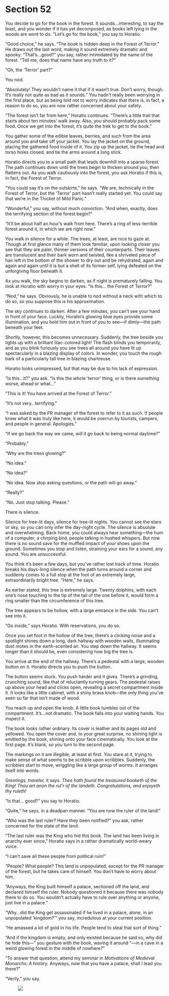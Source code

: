 # Section 52 {#sec-52}

You decide to go for the book in the forest. It sounds…interesting, to say the least, and you wonder if it has yet decomposed, as books left lying in the woods are wont to do. “Let’s go for the book,” you say to Horatio.

“Good choice,” he says. “The book is hidden deep in the Forest of Terror.” He draws out the last word, making it sound extremely dramatic and spooky. “That’s…good?” you say, rather intimidated by the name of the forest. “Tell me, does that name have any truth to it?” 

“Oh, the ‘Terror’ part?” 

You nod.

“Absolutely! They wouldn’t name it that if it wasn’t true. Don’t worry, though. It’s really not quite as bad as it sounds.” You hadn’t really been worrying in the first place, but as being told not to worry indicates that there is, in fact, a reason to do so, you are now rather concerned about your safety. 

“The forest isn’t far from here,” Horatio continues. “There’s a little trail that starts about ten minutes’ walk away. Also, you should probably pack some food. Once we get into the forest, it’s quite the trek to get to the book.” 

You gather some of the edible leaves, berries, and such from the area around you and take off your jacket. You lay the jacket on the ground, placing the gathered food inside of it. You zip up the jacket, tie the head and torso holes closed, and tie the arms around a long stick. 

Horatio directs you to a small path that leads downhill into a sparse forest. The path continues down until the trees begin to thicken around you, then flattens out. As you walk cautiously into the forest, you ask Horatio if this is, in fact, the Forest of Terror. 

“You could say it’s on the outskirts,” he says. “We are, technically in the Forest of Terror, but the ‘Terror’ part hasn’t really started yet. You could say that we’re in the Thicket of Mild Panic.” 

“Wonderful,” you say, without much conviction. “And when, exactly, does the terrifying section of the forest begin?” 

“It’ll be about half an hour’s walk from here. There’s a ring of less-terrible forest around it, in which we are right now.”

You walk in silence for a while. The trees, at least, are nice to gaze at. Though at first glance many of them look familiar, upon looking closer you see that they are paler, thinner versions of their counterparts. Their leaves are translucent and their bark worn and twisted, like a shriveled piece of hair left in the bottom of the shower to dry out and be rehydrated, again and again and again until it is but a shell of its former self, lying defeated on the unforgiving floor beneath it. 

As you walk, the sky begins to darken, as if night is prematurely falling. You look at Horatio with worry in your eyes. “Is this… the Forest of Terror?”

“Nod,” he says. Obviously, he is unable to nod without a neck with which to do so, so you suppose this is his approximation.

The sky continues to darken. After a few minutes, you can’t see your hand in front of your face. Luckily, Horatio’s glowing blue eyes provide some illumination, and you hold him out in front of you to see—if dimly—the path beneath your feet. 

Shortly, however, this becomes unnecessary. Suddenly, the tree beside you lights up with a brilliant lilac-colored light! The flash blinds you temporarily, and as you blink furiously you see trees all around you have lit up spectacularly in a blazing display of colors. In wonder, you touch the rough bark of a particularly tall tree in blazing chartreuse. 

Horatio looks unimpressed, but that may be due to his lack of expression. 

“Is this…it?” you ask. “Is this the whole ‘terror’ thing, or is there something worse, ahead or what…” 

“This is it! You have arrived at the Forest of Terror.”

“It’s not very…terrifying.” 

“I was asked by the PR manager of the forest to refer to it as such. If people knew what it was truly like here, it would be overrun by tourists, campers, and people in general. Apologies.”

“If we go back the way we came, will it go back to being normal daytime?”

“Probably.”

“Why are the trees glowing?”

“No idea.”

“No idea?”

“No idea. Now stop asking questions, or the path will go away.”

“Really?”

“No. Just stop talking. Please.” 

There is silence. 

Silence for tree-lit days, silence for tree-lit nights. You cannot see the stars or sky, so you can only infer the day-night cycle. The silence is absolute and overwhelming. Back home, you could always hear something—the hum of a computer, a chirping bird, people talking in hushed whispers. But now there is no sound save for the muffled impact of your shoes upon the ground. Sometimes you stop and listen, straining your ears for a sound, any sound. You are unsuccessful.

You think it’s been a few days, but you’ve rather lost track of time. Horatio breaks his days-long silence when the path turns around a corner and suddenly comes to a full stop at the foot of an extremely large, extraordinarily bright tree. “Here,” he says.

As earlier stated, this tree is extremely large. Twenty dolphins, with each one’s nose touching to the tip of the tail of the one before it, would form a ring smaller than the circumference of this tree. 

The tree appears to be hollow, with a large entrance in the side. You can’t see into it. 

“Go inside,” says Horatio. With reservations, you do so.

Once you set foot in the hollow of the tree, there’s a clicking noise and a spotlight shines down a long, dark hallway with wooden walls, illuminating dust motes in the earth-scented air. You step down the hallway. It seems longer than it should be, even considering how big the tree is. 

You arrive at the end of the hallway. There’s a pedestal with a large, wooden button on it. Horatio directs you to push the button. 

The button seems stuck. You push harder and it gives. There’s a grinding, crunching sound, like that of reluctantly turning gears. The pedestal raises up above your head and clicks open, revealing a secret compartment inside it. It looks like a little cabinet, with a shiny brass knob—the only thing you’ve seen so far that isn’t made of wood. 

You reach up and open the knob. A little book tumbles out of the compartment. It’s…not dramatic. The book falls into your waiting hands. You inspect it. 

The book looks rather ordinary. Its cover is leather and its pages old and yellowed. You open the cover and, to your great surprise, no shining light is emitted by the book, shining onto your face cinematically. You look at the first page. It’s blank, so you turn to the second page. 

The markings on it are illegible, at least at first. You stare at it, trying to make sense of what seems to be scribble upon scribbles. Suddenly, the scribbles start to move, wriggling like a large group of worms. It arranges itself into words. 

*Greetings, traveler,* it says. *Thee hath found the treasured booketh of the King! Thou art anon the rul'r of the landeth. Congratulations, and enjoyeth thy ruleth!*

“Is that… good?” you say to Horatio. 

“Quite,” he says, in a deadpan manner. “You are now the ruler of the land!”

“Who was the last ruler? Have they been notified?” you ask, rather concerned for the state of the land.

“The last ruler was the King who hid this book. The land has been living in anarchy ever since,” Horatio says in a rather dramatically world-weary voice.

“I can’t save all these people from political ruin!”

“People? What people? This land is unpopulated, except for the PR manager of the forest, but he takes care of himself. You don’t have to worry about him.

“Anyways, the King built himself a palace, sectioned off the land, and declared himself the ruler. Nobody questioned it because there was nobody there to do so. You wouldn’t actually have to rule over anything or anyone, just live in a palace.”

“Why…did the King get assassinated if he lived in a palace, alone, in an unpopulated ‘kingdom?’” you say, incredulous at your current position.

“He amassed a lot of gold in his life. People tend to steal that sort of thing.”

“And if the kingdom is empty, and only existed because he said so, why did he hide this—” you gesture with the book, waving it around “—in a cave in a weird glowing forest in the middle of nowhere?” 

“To answer that question, attend my seminar in *Motivations of Medieval Monarchs: A history.* Anyways, now that you have a palace, shall I lead you there?”

“Verily,” you say. 

![&nbsp;](images/x.svg)
